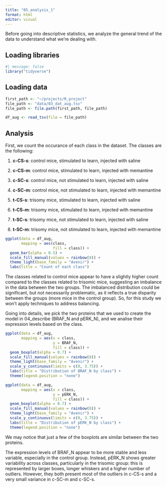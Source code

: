 ```yaml
---
title: "05_analysis_1"
format: html
editor: visual
---
```


Before going into descriptive statistics, we analyze the general trend of the data to understand what we're dealing with.

## Loading libraries

```r
#| message: false
library("tidyverse")
```

## Loading data

```r
first_path <- "~/projects/R_project"
file_path <- "data/03_dat_aug.tsv" 
file_path <- file.path(first_path, file_path)

df_aug <- read_tsv(file = file_path)
```

## Analysis

First, we count the occurance of each class in the dataset. The classes are the following:

1.  **c-CS-s**: control mice, stimulated to learn, injected with saline

2.  **c-CS-m**: control mice, stimulated to learn, injected with memantine

3.  **c-SC-s**: control mice, not stimulated to learn, injected with saline

4.  **c-SC-m**: control mice, not stimulated to learn, injected with memantine

5.  **t-CS-s**: trisomy mice, stimulated to learn, injected with saline

6.  **t-CS-m**: trisomy mice, stimulated to learn, injected with memantine

7.  **t-SC-s**: trisomy mice, not stimulated to learn, injected with saline

8.  **t-SC-m**: trisomy mice, not stimulated to learn, injected with memantine

```r
ggplot(data = df_aug,
       mapping = aes(class, 
                     fill = class)) +
  geom_bar(alpha = 0.5) +
  scale_fill_manual(values = rainbow(8)) +
  theme_light(base_family = "Avenir") +
  labs(title = "Count of each class")
```

The classes related to control mice appear to have a slightly higher count compared to the classes related to trisomic mice, suggesting an imbalance in the data between the two groups. The imbalanced distribution could be significant, but not necessarily problematic, as it reflects a true disparity between the groups (more mice in the control group). So, for this study we won't apply techniques to address balancing.

Going into details, we pick the two proteins that we used to create the model in 04_describe (BRAF_N and pERK_N), and we analise their expression levels based on the class.

```r
ggplot(data = df_aug,
       mapping = aes(x = class,
                     y = BRAF_N,
                     fill = class)) +
  geom_boxplot(alpha = 0.7) +
  scale_fill_manual(values = rainbow(8)) +
  theme_light(base_family = "Avenir") +
  scale_y_continuous(limits = c(0, 3.75)) +
  labs(title = "Distribution of BRAF_N by class") +
  theme(legend.position = "none")

ggplot(data = df_aug,
       mapping = aes(x = class,
                     y = pERK_N,
                     fill = class)) +
  geom_boxplot(alpha = 0.7) +
  scale_fill_manual(values = rainbow(8)) +
  theme_light(base_family = "Avenir") +
  scale_y_continuous(limits = c(0, 3.75)) +
  labs(title = "Distribution of pERK_N by class") +
  theme(legend.position = "none")
```

We may notice that just a few of the boxplots are similar between the two proteins.

The expression levels of BRAF_N appear to be more stable and less variable, especially in the control group. Instead, pERK_N shows greater variability across classes, particularly in the trisomic group: this is represented by larger boxes, longer whiskers and a higher number of outliers. However, they both present most of the outliers in c-CS-s and a very small variance in c-SC-m and c-SC-s.
